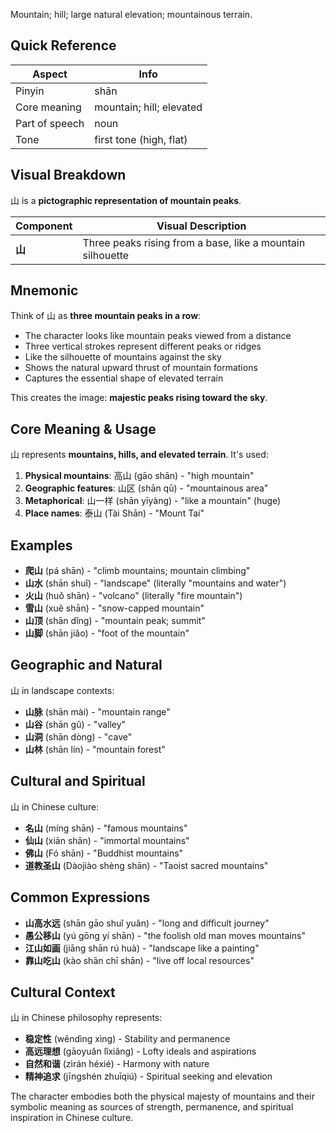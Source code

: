 Mountain; hill; large natural elevation; mountainous terrain.

## Quick Reference

| Aspect         | Info                        |
| -------------- | --------------------------- |
| Pinyin         | shān                        |
| Core meaning   | mountain; hill; elevated    |
| Part of speech | noun                        |
| Tone           | first tone (high, flat)     |

## Visual Breakdown

山 is a **pictographic representation of mountain peaks**.

| Component | Visual Description                                       |
| --------- | -------------------------------------------------------- |
| **山**    | Three peaks rising from a base, like a mountain silhouette |

## Mnemonic

Think of 山 as **three mountain peaks in a row**:

- The character looks like mountain peaks viewed from a distance
- Three vertical strokes represent different peaks or ridges
- Like the silhouette of mountains against the sky
- Shows the natural upward thrust of mountain formations
- Captures the essential shape of elevated terrain

This creates the image: **majestic peaks rising toward the sky**.

## Core Meaning & Usage

山 represents **mountains, hills, and elevated terrain**. It's used:

1. **Physical mountains**: 高山 (gāo shān) - "high mountain"
2. **Geographic features**: 山区 (shān qū) - "mountainous area"
3. **Metaphorical**: 山一样 (shān yīyàng) - "like a mountain" (huge)
4. **Place names**: 泰山 (Tài Shān) - "Mount Tai"

## Examples

- **爬山** (pá shān) - "climb mountains; mountain climbing"
- **山水** (shān shuǐ) - "landscape" (literally "mountains and water")
- **火山** (huǒ shān) - "volcano" (literally "fire mountain")
- **雪山** (xuě shān) - "snow-capped mountain"
- **山顶** (shān dǐng) - "mountain peak; summit"
- **山脚** (shān jiǎo) - "foot of the mountain"

## Geographic and Natural

山 in landscape contexts:

- **山脉** (shān mài) - "mountain range"
- **山谷** (shān gǔ) - "valley"
- **山洞** (shān dòng) - "cave"
- **山林** (shān lín) - "mountain forest"

## Cultural and Spiritual

山 in Chinese culture:

- **名山** (míng shān) - "famous mountains"
- **仙山** (xiān shān) - "immortal mountains"
- **佛山** (Fó shān) - "Buddhist mountains"
- **道教圣山** (Dàojiào shèng shān) - "Taoist sacred mountains"

## Common Expressions

- **山高水远** (shān gāo shuǐ yuǎn) - "long and difficult journey"
- **愚公移山** (yú gōng yí shān) - "the foolish old man moves mountains"
- **江山如画** (jiāng shān rú huà) - "landscape like a painting"
- **靠山吃山** (kào shān chī shān) - "live off local resources"

## Cultural Context

山 in Chinese philosophy represents:

- **稳定性** (wěndìng xìng) - Stability and permanence
- **高远理想** (gāoyuǎn lǐxiǎng) - Lofty ideals and aspirations
- **自然和谐** (zìrán héxié) - Harmony with nature
- **精神追求** (jīngshén zhuīqiú) - Spiritual seeking and elevation

The character embodies both the physical majesty of mountains and their symbolic meaning as sources of strength, permanence, and spiritual inspiration in Chinese culture.
